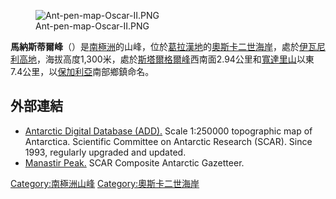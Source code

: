 [[Image:Ant-pen-map-Oscar-II.PNG|thumb]]

{{coord|64|51|57|S|61|25|14|W|display=title}}

'''馬納斯蒂爾峰'''（{{lang-en|Manastir Peak}}）是[[南極洲|南極洲]]的山峰，位於[[葛拉漢地|葛拉漢地]]的[[奧斯卡二世海岸|奧斯卡二世海岸]]，處於[[伊瓦尼利高地|伊瓦尼利高地]]，海拔高度1,300米，處於[[斯塔爾格爾峰|斯塔爾格爾峰]]西南面2.94公里和[[寬達里山|寬達里山]]以東7.4公里，以[[保加利亞|保加利亞]]南部鄉鎮命名。

==外部連結==
* [http://www.add.scar.org Antarctic Digital Database (ADD).] {{Wayback|url=http://www.add.scar.org/ |date=20170305000653 }} Scale 1:250000 topographic map of Antarctica. Scientific Committee on Antarctic Research (SCAR). Since 1993, regularly upgraded and updated.
* [https://data.aad.gov.au/aadc/gaz/scar/display_name.cfm?gaz_id=137555 Manastir Peak.] {{Wayback|url=https://data.aad.gov.au/aadc/gaz/scar/display_name.cfm?gaz_id=137555 |date=20170922100824 }} SCAR Composite Antarctic Gazetteer.

{{DEFAULTSORT:Manastir Peak}}
[[Category:南極洲山峰|Category:南極洲山峰]]
[[Category:奧斯卡二世海岸|Category:奧斯卡二世海岸]]


{{OscarIICoast-geo-stub}}